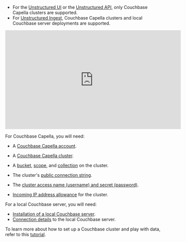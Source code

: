 - For the [Unstructured UI](/ui/overview) or the [Unstructured API](/api/overview), only Couchbase Capella clusters are supported.
- For [Unstructured Ingest](/ingestion/overview), Couchbase Capella clusters and local Couchbase server deployments are supported.

<iframe
width="560"
height="315"
src="https://www.youtube.com/embed/9-RIBmIdi70"
title="YouTube video player"
frameborder="0"
allow="accelerometer; autoplay; clipboard-write; encrypted-media; gyroscope; picture-in-picture"
allowfullscreen
></iframe>


For Couchbase Capella, you will need:

- A [Couchbase Capella account](https://docs.couchbase.com/cloud/get-started/create-account.html#sign-up-free-tier).
- A [Couchbase Capella cluster](https://docs.couchbase.com/cloud/get-started/create-account.html#getting-started).
- A [bucket](https://docs.couchbase.com/cloud/clusters/data-service/manage-buckets.html#add-bucket), 
  [scope](https://docs.couchbase.com/cloud/clusters/data-service/scopes-collections.html#create-scope), 
  and [collection](https://docs.couchbase.com/cloud/clusters/data-service/scopes-collections.html#create-collection) 
  on the cluster.  
- The cluster's [public connection string](https://docs.couchbase.com/cloud/get-started/connect.html#connect-from-sdk-cbsh-cli-or-ide).
- The [cluster access name (username) and secret (password)](https://docs.couchbase.com/cloud/clusters/manage-database-users.html#create-database-credentials).
- [Incoming IP address allowance](https://docs.couchbase.com/cloud/clusters/allow-ip-address.html) for the cluster.

  <AllowIPAddressRanges />

For a local Couchbase server, you will need:

- [Installation of a local Couchbase server](https://docs.couchbase.com/server/current/getting-started/start-here.html).
- [Connection details](https://docs.couchbase.com/server/current/guides/connect.html) to the local Couchbase server.

To learn more about how to set up a Couchbase cluster and play with data, refer to this [tutorial](https://developer.couchbase.com/tutorial-quickstart-flask-python).